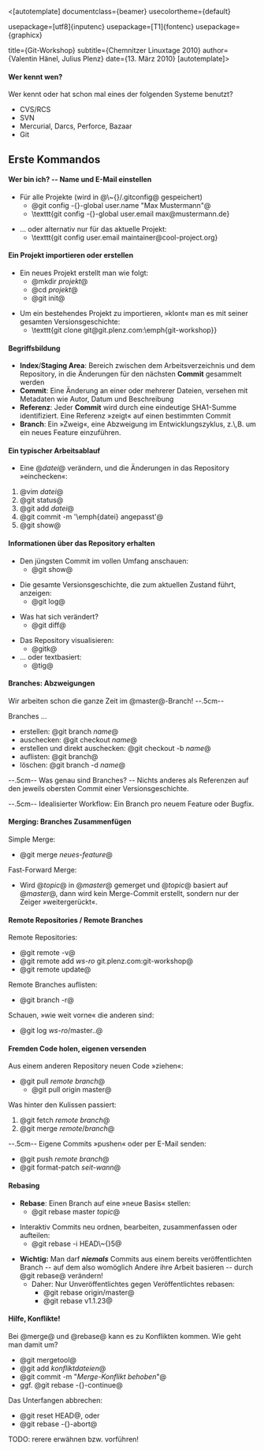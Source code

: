 <[autotemplate]
documentclass={beamer}
usecolortheme={default}

usepackage=[utf8]{inputenc}
usepackage=[T1]{fontenc}
usepackage={graphicx}

title={Git-Workshop}
subtitle={Chemnitzer Linuxtage 2010}
author={Valentin Hänel, Julius Plenz}
date={13. März 2010}
[autotemplate]>

==== Wer kennt wen? ====

Wer kennt oder hat schon mal eines der folgenden Systeme benutzt?
* CVS/RCS
* SVN
* Mercurial, Darcs, Perforce, Bazaar
* Git

== Erste Kommandos ==

==== Wer bin ich? -- Name und E-Mail einstellen ====

* Für alle Projekte (wird in @\~{}/.gitconfig@ gespeichert)
** @git config -{}-global user.name "Max Mustermann"@
** \texttt{git config -{}-global user.email max@mustermann.de}

* ... oder alternativ nur für das aktuelle Projekt:
** \texttt{git config user.email maintainer@cool-project.org}

==== Ein Projekt importieren oder erstellen ====

* Ein neues Projekt erstellt man wie folgt:
** @mkdir ''projekt''@
** @cd ''projekt''@
** @git init@

* Um ein bestehendes Projekt zu importieren, »klont« man es mit seiner gesamten Versionsgeschichte:
** \texttt{git clone git@git.plenz.com:\emph{git-workshop}}

==== Begriffsbildung ====

* '''Index'''/'''Staging Area''': Bereich zwischen dem Arbeitsverzeichnis und dem Repository, in die Änderungen für den nächsten '''Commit''' gesammelt werden
* '''Commit''': Eine Änderung an einer oder mehrerer Dateien, versehen mit Metadaten wie Autor, Datum und Beschreibung
* '''Referenz''': Jeder '''Commit''' wird durch eine eindeutige SHA1-Summe identifiziert. Eine Referenz »zeigt« auf einen bestimmten Commit
* '''Branch''': Ein »Zweig«, eine Abzweigung im Entwicklungszyklus, z.\,B. um ein neues Feature einzuführen.

==== Ein typischer Arbeitsablauf ====

* Eine @''datei''@ verändern, und die Änderungen in das Repository »einchecken«:
# @vim ''datei''@
# @git status@
# @git add ''datei''@
# @git commit -m '\emph{datei} angepasst'@
# @git show@

==== Informationen über das Repository erhalten ====

* Den jüngsten Commit im vollen Umfang anschauen:
** @git show@

* Die gesamte Versionsgeschichte, die zum aktuellen Zustand führt, anzeigen:
** @git log@

* Was hat sich verändert?
** @git diff@

* Das Repository visualisieren:
** @gitk@
* ... oder textbasiert:
** @tig@

==== Branches: Abzweigungen ====

Wir arbeiten schon die ganze Zeit im @master@-Branch!
--.5cm--

Branches ...
* erstellen: @git branch ''name''@
* auschecken: @git checkout ''name''@
* erstellen und direkt auschecken: @git checkout -b ''name''@
* auflisten: @git branch@
* löschen: @git branch -d ''name''@

--.5cm--
Was genau sind Branches? -- Nichts anderes als Referenzen auf den jeweils
obersten Commit einer Versionsgeschichte.

--.5cm--
Idealisierter Workflow: Ein Branch pro neuem Feature oder Bugfix.

==== Merging: Branches Zusammenfügen ====

Simple Merge:
* @git merge ''neues-feature''@

Fast-Forward Merge:
* Wird @''topic''@ in @''master''@ gemerget und @''topic''@ basiert auf @''master''@, dann wird kein Merge-Commit erstellt, sondern nur der Zeiger »weitergerückt«.

==== Remote Repositories / Remote Branches ====

Remote Repositories:
* @git remote -v@
* @git remote add ''ws-ro'' git.plenz.com:git-workshop@
* @git remote update@

Remote Branches auflisten:
* @git branch -r@

Schauen, »wie weit vorne« die anderen sind:
* @git log ''ws-ro''/master..@

==== Fremden Code holen, eigenen versenden ====

Aus einem anderen Repository neuen Code »ziehen«:
* @git pull ''remote'' ''branch''@
** @git pull origin master@
Was hinter den Kulissen passiert:
# @git fetch ''remote'' ''branch''@
# @git merge ''remote''/''branch''@

--.5cm--
Eigene Commits »pushen« oder per E-Mail senden:
* @git push ''remote'' ''branch''@
* @git format-patch ''seit-wann''@

==== Rebasing ====

* '''Rebase''': Einen Branch auf eine »neue Basis« stellen:
** @git rebase master ''topic''@

* Interaktiv Commits neu ordnen, bearbeiten, zusammenfassen oder aufteilen:
** @git rebase -i HEAD\~{}5@

* '''Wichtig:''' Man darf '''''niemals''''' Commits aus einem bereits veröffentlichten Branch -- auf dem also womöglich Andere ihre Arbeit basieren -- durch @git rebase@ verändern!
** Daher: Nur Unveröffentlichtes gegen Veröffentlichtes rebasen:
*** @git rebase origin/master@
*** @git rebase v1.1.23@

==== Hilfe, Konflikte! ====

Bei @merge@ und @rebase@ kann es zu Konflikten kommen. Wie geht man damit um?
* @git mergetool@
* @git add ''konfliktdateien''@
* @git commit -m "''Merge-Konflikt behoben''"@
* ggf. @git rebase -{}-continue@

Das Unterfangen abbrechen:
* @git reset HEAD@, oder
* @git rebase -{}-abort@

TODO: rerere erwähnen bzw. vorführen!
